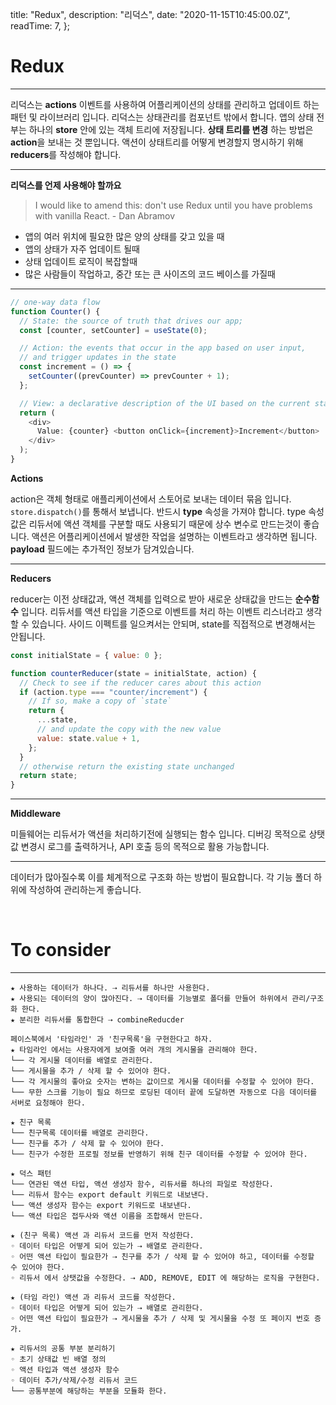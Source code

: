 
  title: "Redux",
  description: "리덕스",
  date: "2020-11-15T10:45:00.0Z",
  readTime: 7,
};


<div style={{ marginTop: "4rem", fontFamily: "NotoSansKR-Thin, MalgunGothic", fontSize: '11pt', lineHeight: '22pt', letterSpacing: '.8px'}}>

<h1>Redux</h1>

<hr />

리덕스는 **actions** 이벤트를 사용하여 어플리케이션의 상태를 관리하고 업데이트 하는 패턴 및 라이브러리 입니다.
리덕스는 상태관리를 컴포넌트 밖에서 합니다. 앱의 상태 전부는 하나의 **store** 안에
있는 객체 트리에 저장됩니다. **상태 트리를 변경** 하는 방법은 **action**을 보내는 것 뿐입니다.
액션이 상태트리를 어떻게 변경할지 명시하기 위해 **reducers**를 작성해야 합니다.

<hr />

**리덕스를 언제 사용해야 할까요**

> I would like to amend this: don't use Redux until you have problems with vanilla React. - Dan Abramov

- 앱의 여러 위치에 필요한 많은 양의 상태를 갖고 있을 때
- 앱의 상태가 자주 업데이트 될때
- 상태 업데이트 로직이 복잡할때
- 많은 사람들이 작업하고, 중간 또는 큰 사이즈의 코드 베이스를 가질때

<hr />

<div className="blog-post">

```ts
// one-way data flow
function Counter() {
  // State: the source of truth that drives our app;
  const [counter, setCounter] = useState(0);

  // Action: the events that occur in the app based on user input,
  // and trigger updates in the state
  const increment = () => {
    setCounter((prevCounter) => prevCounter + 1);
  };

  // View: a declarative description of the UI based on the current state
  return (
    <div>
      Value: {counter} <button onClick={increment}>Increment</button>
    </div>
  );
}
```

</div>

**Actions**

action은 객체 형태로 애플리케이션에서 스토어로 보내는 데이터 묶음 입니다. `store.dispatch()`를 통해서 보냅니다. 반드시 **type** 속성을 가져야 합니다.
type 속성값은 리듀서에 액션 객체를 구분할 때도 사용되기 때문에 상수 변수로 만드는것이 좋습니다. 액션은 어플리케이션에서 발생한 작업을 설명하는 이벤트라고 생각하면 됩니다.
**payload** 필드에는 추가적인 정보가 담겨있습니다.

<hr />

**Reducers**

reducer는 이전 상태값과, 액션 객체를 입력으로 받아 새로운 상태값을 만드는 **순수함수**
입니다. 리듀서를 액션 타입을 기준으로 이벤트를 처리 하는 이벤트 리스너라고 생각할 수 있습니다.
사이드 이펙트를 일으켜서는 안되며, state를 직접적으로 변경해서는 안됩니다.

<div className="blog-post">

```js
const initialState = { value: 0 };

function counterReducer(state = initialState, action) {
  // Check to see if the reducer cares about this action
  if (action.type === "counter/increment") {
    // If so, make a copy of `state`
    return {
      ...state,
      // and update the copy with the new value
      value: state.value + 1,
    };
  }
  // otherwise return the existing state unchanged
  return state;
}
```

</div>

<hr />

**Middleware**

미들웨어는 리듀서가 액션을 처리하기전에 실행되는 함수 입니다. 디버깅 목적으로 상탯값
변경시 로그를 출력하거나, API 호출 등의 목적으로 활용 가능합니다.

<hr />

데이터가 많아질수록 이를 체계적으로 구조화 하는 방법이 필요합니다. 각 기능 폴더 하위에 작성하여 관리하는게 좋습니다.

<br />

# To consider

<hr />

    ★ 사용하는 데이터가 하나다. ⇢ 리듀서를 하나만 사용한다.
    ★ 사용되는 데이터의 양이 많아진다. ⇢ 데이터를 기능별로 폴더를 만들어 하위에서 관리/구조화 한다.
    ★ 분리한 리듀서를 통합한다 ⇢ combineReducder

    페이스북에서 '타임라인' 과 '친구목록'을 구현한다고 하자.
    ★ 타임라인 에서는 사용자에게 보여줄 여러 개의 게시물을 관리해야 한다.
    └── 각 게시물 데이터를 배열로 관리한다.
    └── 게시물을 추가 / 삭제 할 수 있어야 한다.
    └── 각 게시물의 좋아요 숫자는 변하는 값이므로 게시물 데이터를 수정할 수 있어야 한다.
    └── 무한 스크롤 기능이 필요 하므로 로딩된 데이터 끝에 도달하면 자동으로 다음 데이터를 서버로 요청해야 한다.

    ★ 친구 목록
    └── 친구목록 데이터를 배열로 관리한다.
    └── 친구를 추가 / 삭제 할 수 있어야 한다.
    └── 친구가 수정한 프로필 정보를 반영하기 위해 친구 데이터를 수정할 수 있어야 한다.

    ★ 덕스 패턴
    └── 연관된 액션 타입, 액션 생성자 함수, 리듀서를 하나의 파일로 작성한다.
    └── 리듀서 함수는 export default 키워드로 내보낸다.
    └── 액션 생성자 함수는 export 키워드로 내보낸다.
    └── 액션 타입은 접두사와 액션 이름을 조합해서 만든다.

    ★ (친구 목록) 액션 과 리듀서 코드를 먼저 작성한다.
    ◦ 데이터 타입은 어떻게 되어 있는가 ⇢ 배열로 관리한다.
    ◦ 어떤 액션 타입이 필요한가 ⇢ 친구를 추가 / 삭제 할 수 있어야 하고, 데이터를 수정할 수 있어야 한다.
    ◦ 리듀서 에서 상탯값을 수정한다. ⇢ ADD, REMOVE, EDIT 에 해당하는 로직을 구현한다.

    ★ (타임 라인) 액션 과 리듀서 코드를 작성한다.
    ◦ 데이터 타입은 어떻게 되어 있는가 ⇢ 배열로 관리한다.
    ◦ 어떤 액션 타입이 필요한가 ⇢ 게시물을 추가 / 삭제 및 게시물을 수정 또 페이지 번호 증가.

    ★ 리듀서의 공통 부분 분리하기
    ◦ 초기 상태값 빈 배열 정의
    ◦ 액션 타입과 액션 생성자 함수
    ◦ 데이터 추가/삭제/수정 리듀서 코드
    └── 공통부분에 해당하는 부분을 모듈화 한다.

<br />

</div>
